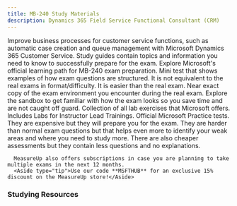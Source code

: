 ```yaml
---
title: MB-240 Study Materials
description: Dynamics 365 Field Service Functional Consultant (CRM)
---
```



<LinkCard title="Explore additional resources below!" href="#studying-resources" />

<Card title="Get Started" icon="star"> 
  <LinkCard title="Exam MB-240: Dynamics 365 Field Service Functional Consultant" href="https://learn.microsoft.com/en-us/credentials/certifications/d365-functional-consultant-field-service?WT.mc_id=studentamb_165290" target="_blank"/>
Improve business processes for customer service functions, such as automatic case creation and queue management with Microsoft Dynamics 365 Customer Service.
  <LinkCard title="MB-240 Study Guide" href="https://learn.microsoft.com/credentials/certifications/resources/study-guides/mb-240?WT.mc_id=studentamb_165290" target="_blank"/>
  Study guides contain topics and information you need to know to successfully prepare for the exam.
  <LinkCard title="Microsoft Learn" href="https://learn.microsoft.com/en-us/training/courses/mb-240t00?WT.mc_id=studentamb_165290" target="_blank"/>
  Explore Microsoft's official learning path for MB-240 exam preparation.
  <LinkCard title="Practice Assessment" href="https://learn.microsoft.com/en-us/credentials/certifications/d365-functional-consultant-field-service/practice/assessment?assessment-type=practice&assessmentId=106&practice-assessment-type=certification&WT.mc_id=studentamb_165290" target="_blank"/>
      Mini test that shows examples of how exam questions are structured. It is not equivalent to the real exams in format/difficulty. It is easier than the real exam.
  <LinkCard title="Exam Sandbox" href="https://aka.ms/examdemo" target="_blank"/>
      Near exact copy of the exam environment you encounter during the real exam. Explore the sandbox to get familiar with how the exam looks so you save time and are not caught off guard.
  <LinkCard title="Exam Labs" href="https://certs.msfthub.wiki/labs/dynamics/mb-240" target="_blank"/>
      Collection of all lab exercises that Microsoft offers. Includes Labs for Instructor Lead Trainings.
</Card>

<Card title="MeasureUp Practice Tests" icon="open-book">
<CardGrid>
  <LinkCard title="MeasureUp Assessment" href="https://www.measureup.com/assessment-mb-240-microsoft-dynamics-365-field-service.html#u44" target="_blank"/>
  <LinkCard title="MeasureUp Practice Test" href="https://www.measureup.com/microsoft-practice-test-mb-240-microsoft-dynamics-365-field-service.html#u44" target="_blank"/>
</CardGrid>
  <LinkCard title="MeasureUp Subscriptions" href="https://www.measureup.com/subscription-plans-for-individuals#u44" target="_blank"/>
      Official Microsoft Practice tests. They are expensive but they will prepare you for the exam. They are harder than normal exam questions but that helps 
      even more to identify your weak areas and where you need to study more. There are also cheaper assessments but they contain less questions and no explanations.

      MeasureUp also offers subscriptions in case you are planning to take multiple exams in the next 12 months. 
      <Aside type="tip">Use our code **MSFTHUB** for an exclusive 15% discount on the MeasureUp store!</Aside>
</Card>

### Studying Resources

<Tabs>
  <TabItem label="Text">
    <CardGrid>
      <LinkCard title="Microsoft Learn" href="https://learn.microsoft.com/en-us/training/courses/mb-240t00?WT.mc_id=studentamb_165290" target="_blank"/>
    </CardGrid>
  </TabItem>

  <TabItem label="Videos">
    <CardGrid>
    </CardGrid>
  </TabItem>

  <TabItem label="Paid">
    <CardGrid>
    </CardGrid>
  </TabItem>

  <TabItem label="Tests">
    <CardGrid>
        <LinkCard title="Microsoft Learn Practice Assessment" href="https://learn.microsoft.com/en-us/credentials/certifications/d365-functional-consultant-field-service/practice/assessment?assessment-type=practice&assessmentId=106&practice-assessment-type=certification&WT.mc_id=studentamb_165290" target="_blank"/>
        <LinkCard title="MeasureUp Assessment" href="https://www.measureup.com/assessment-mb-240-microsoft-dynamics-365-field-service.html#u44" target="_blank"/>
        <LinkCard title="MeasureUp Practice Test" href="https://www.measureup.com/microsoft-practice-test-mb-240-microsoft-dynamics-365-field-service.html#u44" target="_blank"/>
    </CardGrid>
  </TabItem>

  <TabItem label="Misc">
    <CardGrid>
    </CardGrid>
  </TabItem>
</Tabs>
